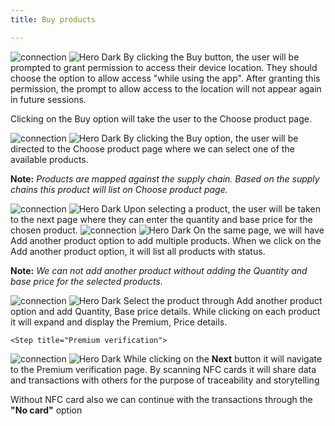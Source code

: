 ```yaml
---
title: Buy products

---
```




<Steps>
  <Step title="Select transaction type ">
   <img
  className="block dark:hidden"
  src="/images/hero-dark.svg"
  alt="connection"
/>
<img
  className="hidden dark:block"
  src="/images/hero-dark.svg"
  alt="Hero Dark"
/>
  By clicking the Buy button, the user will be prompted to grant permission to access their device location. They should choose the option to allow access "while using the app". After granting this permission, the prompt to allow access to the location will not appear again in future sessions.


Clicking on the Buy option will take the user to the Choose product page.




  </Step>
  <Step title="Choose product">
     <img
  className="block dark:hidden"
  src="/images/hero-dark.svg"
  alt="connection"
/>
<img
  className="hidden dark:block"
  src="/images/hero-dark.svg"
  alt="Hero Dark"
/>
   By clicking the Buy option, the user will be directed to the Choose product page where we can select one of the available products.


**Note:**  _Products are mapped against the supply chain. Based on the supply chains this product will list on Choose product page._

  </Step>

  <Step title="Add Quantity and Base price">
   <img
  className="block dark:hidden"
  src="/images/hero-dark.svg"
  alt="connection"
/>
<img
  className="hidden dark:block"
  src="/images/hero-dark.svg"
  alt="Hero Dark"
/>
  Upon selecting a product, the user will be taken to the next page where they can enter the quantity and base price for the chosen product. 
  </Step>
  <Step title="Add another product">
   <img
  className="block dark:hidden"
  src="/images/hero-dark.svg"
  alt="connection"
/>
<img
  className="hidden dark:block"
  src="/images/hero-dark.svg"
  alt="Hero Dark"
/>
 On the same page, we will have Add another product option to add multiple products. 
When we click on the Add another product option, it will list all products with status.

**Note:**  _We can not add another product without adding the Quantity and base price for the selected products._
  </Step>


  <Step title="Product details">
   <img
  className="block dark:hidden"
  src="/images/hero-dark.svg"
  alt="connection"
/>
<img
  className="hidden dark:block"
  src="/images/hero-dark.svg"
  alt="Hero Dark"
/>
 Select the product through Add another product option and add Quantity, Base price details. While clicking on each product it will expand and display the Premium, Price details.
  </Step>

    <Step title="Premium verification">
   <img
  className="block dark:hidden"
  src="/images/hero-dark.svg"
  alt="connection"
/>
<img
  className="hidden dark:block"
  src="/images/hero-dark.svg"
  alt="Hero Dark"
/>
While clicking on the **Next** button it will navigate to the Premium verification page.
By scanning NFC cards it will share data and transactions with others for the purpose of traceability and storytelling


Without NFC card also we can continue with the transactions through the **"No card"** option

  </Step>

</Steps>




